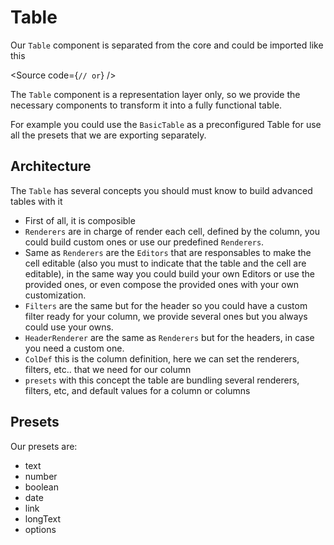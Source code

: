 
<Meta title="Components/Layout/Table" />

# Table

Our `Table` component is separated from the core and could be imported like this

<Source
  code={`
// or
`}
/>

The `Table` component is a representation layer only, so we provide the
necessary components to transform it into a fully functional table.

For example you could use the `BasicTable` as a preconfigured Table for use all
the presets that we are exporting separately.

## Architecture

The `Table` has several concepts you should must know to build advanced tables
with it

- First of all, it is composible
- `Renderers` are in charge of render each cell, defined by the column, you
  could build custom ones or use our predefined `Renderers`.
- Same as `Renderers` are the `Editors` that are responsables to make the cell
  editable (also you must to indicate that the table and the cell are editable),
  in the same way you could build your own Editors or use the provided ones, or
  even compose the provided ones with your own customization.
- `Filters` are the same but for the header so you could have a custom filter
  ready for your column, we provide several ones but you always could use your
  owns.
- `HeaderRenderer` are the same as `Renderers` but for the headers, in case you
  need a custom one.
- `ColDef` this is the column definition, here we can set the renderers,
  filters, etc.. that we need for our column
- `presets` with this concept the table are bundling several renderers, filters,
  etc, and default values for a column or columns

## Presets

Our presets are:

- text
- number
- boolean
- date
- link
- longText
- options
